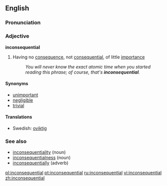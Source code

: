==English==

===Pronunciation===
{{ipacregion|Canada}} {{ipac|ɪnˌkɑnsəˈkwɛnʃəl|en-ca-synth-inconsequential.ogg|CA synth}}

===Adjective===
'''inconsequential'''

# Having no [[consequence]], not [[consequential]], of little [[importance]]
#: ''You will never know the exact atomic time when you started reading this phrase; of course, that's '''inconsequential'''.''

====Synonyms====
*[[unimportant]]
*[[negligible]]
*[[trivial]]

====Translations====
*Swedish: [[oviktig]]


===See also===
*[[inconsequentiality]] (noun)
*[[inconsequentialness]] (noun)
*[[inconsequentially]] (adverb)

[[pl:inconsequential]]
[[pt:inconsequential]]
[[ru:inconsequential]]
[[vi:inconsequential]]
[[zh:inconsequential]]
